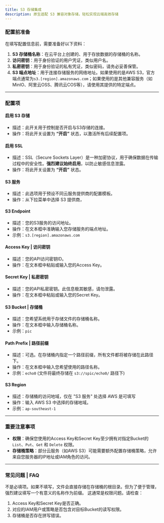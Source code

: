 ```yaml
---
title: S3 存储集成
description: 原生适配 S3 兼容对象存储，轻松实现云端高效存储
---
```


### 配置前准备

在填写配置信息前，需要准备好以下资料：

1.  **S3 存储桶名称**：在云平台上创建的、用于存放数据的存储桶的名称。
2.  **访问密钥**：用于身份验证的用户凭证，类似用户名。
3.  **私密密钥**：用于身份验证的私有凭证，类似密码，请务必妥善保管。
4.  **S3 端点地址**：用于连接存储服务的网络地址。如果使用的是AWS S3，官方端点通常为`s3.[region].amazonaws.com`；如果使用的是其他兼容服务（如MinIO、阿里云OSS、腾讯云COS等），请使用其提供的特定端点。

---

### 配置项

#### 启用 S3 存储

*   描述：此开关用于控制是否开启与S3存储的连接。
*   操作：将此开关设置为 **“开启”** 状态，以激活所有后续配置项。

#### 启用 SSL

*   描述：SSL（Secure Sockets Layer）是一种加密协议，用于确保数据在传输过程中的安全性。**强烈建议始终启用**，以防止敏感信息泄露。
*   操作：将此开关设置为 **“开启”** 状态。

#### S3 服务

*   描述：此选项用于预设不同云服务提供商的配置模板。
*   操作：从下拉菜单中选择 S3 提供商，

#### S3 Endpoint

*   描述：您的S3服务的访问地址。
*   操作：在文本框中准确输入您存储服务的端点地址。
*   示例：`s3.[region].amazonaws.com`

#### Access Key | 访问密钥

*   描述：您的API访问密钥ID。
*   操作：在文本框中粘贴或输入您的Access Key。

#### Secret Key | 私密密钥

*   描述：您的API私密密钥。此信息极其敏感，请勿泄露。
*   操作：在文本框中粘贴或输入您的Secret Key。

#### S3 Bucket | 存储桶

*   描述：您希望系统用于存储文件的存储桶名称。
*   操作：在文本框中输入存储桶名称。
*   示例：`pic`

#### Path Prefix | 路径前缀

*   描述：可选。在存储桶内指定一个路径前缀，所有文件都将被存储在此路径下。
*   操作：在文本框中输入您希望使用的路径名称。
*   示例：`echo0` (文件将最终存储在 `s3://spic/echo0/` 路径下)

#### S3 Region

*   描述：存储桶的访问地域，仅在 "S3 服务" 处选择 AWS 是可填写
*   操作：输入 AWS S3 中选择的存储地域。
*   示例：`ap-southeast-1`

---

### 重要注意事项

*   **权限**：确保您使用的Access Key和Secret Key至少拥有对指定Bucket的 `List`、`Put`、`Get` 和 `Delete` 权限。
*   **存储桶策略**：部分云服务（如AWS S3）可能需要额外配置存储桶策略，允许来自您服务器的IP地址或IAM角色的访问。

---

### 常见问题 | FAQ

<Accordions type="multiple">
  <Accordion title="Path Prefix必须填写吗？">不是必填项。如果不填写，文件会直接存储在存储桶的根目录。但为了便于管理，强烈建议填写一个有意义的名称作为前缀。</Accordion>

  <Accordion title="保存时提示“Access Denied”，怎么办？">
  这通常是权限问题。请检查：

1.  Access Key和Secret Key是否正确。
2.  对应的IAM用户或策略是否包含对目标Bucket的读写权限。
3.  存储桶是否存在拼写错误。
  </Accordion>
</Accordions>